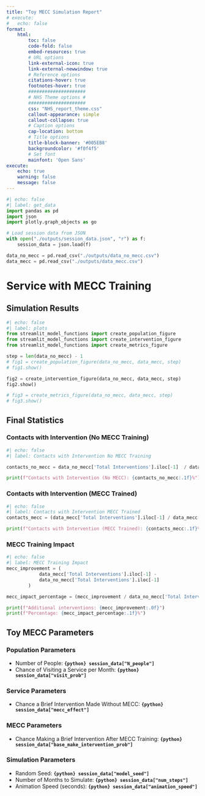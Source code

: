 ```yaml
---
title: "Toy MECC Simulation Report"
# execute:
#   echo: false
format:
    html:
        toc: false
        code-fold: false
        embed-resources: true
        # URL options
        link-external-icon: true
        link-external-newwindow: true
        # Reference options
        citations-hover: true
        footnotes-hover: true
        #####################
        # NHS Theme options #
        #####################
        css: "NHS_report_theme.css"
        callout-appearance: simple
        callout-collapse: true
        # Caption options
        cap-location: bottom
        # Title options
        title-block-banner: '#005EB8'
        backgroundcolor: '#f0f4f5'
        # Set font
        mainfont: 'Open Sans'
execute: 
    echo: true
    warning: false
    message: false
---
```


<!-- ![](resources\MECC.jpg){height=100} -->

```python
#| echo: false
#| label: get_data
import pandas as pd
import json
import plotly.graph_objects as go

# Load session data from JSON
with open("./outputs/session_data.json", "r") as f:
    session_data = json.load(f)

data_no_mecc = pd.read_csv("./outputs/data_no_mecc.csv")
data_mecc = pd.read_csv("./outputs/data_mecc.csv")

```

# Service with MECC Training

## Simulation Results

```python
#| echo: false
#| label: plots
from streamlit_model_functions import create_population_figure
from streamlit_model_functions import create_intervention_figure
from streamlit_model_functions import create_metrics_figure

step = len(data_no_mecc) - 1
# fig1 = create_population_figure(data_no_mecc, data_mecc, step)
# fig1.show()

fig2 = create_intervention_figure(data_no_mecc, data_mecc, step)
fig2.show()

# fig3 = create_metrics_figure(data_no_mecc, data_mecc, step)
# fig3.show()
```

## Final Statistics

### Contacts with Intervention (No MECC Training)
```python
#| echo: false
#| label: Contacts with Intervention No MECC Training

contacts_no_mecc = data_no_mecc['Total Interventions'].iloc[-1]  / data_no_mecc['Total Contacts'].iloc[-1] * 100

print(f"Contacts with Intervention (No MECC): {contacts_no_mecc:.1f}%")
```

### Contacts with Intervention (MECC Trained)
```python
#| echo: false
#| label: Contacts with Intervention MECC Trained
contacts_mecc = (data_mecc['Total Interventions'].iloc[-1] / data_mecc['Total Contacts'].iloc[-1] * 100)

print(f"Contacts with Intervention (MECC Trained): {contacts_mecc:.1f}%")

```

### MECC Training Impact

```python
#| echo: false
#| label: MECC Training Impact
mecc_improvement = (
            data_mecc['Total Interventions'].iloc[-1] - 
            data_no_mecc['Total Interventions'].iloc[-1]
        )

mecc_impact_percentage = (mecc_improvement / data_no_mecc['Total Interventions'].iloc[-1] * 100)

print(f"Additional interventions: {mecc_improvement:.0f}")
print(f"Percentage: {mecc_impact_percentage:.1f}%")
```


## Toy MECC Parameters

### Population Parameters
 - Number of People: **`{python} session_data["N_people"]`** 
 - Chance of Visiting a Service per Month: **`{python} session_data["visit_prob"]`**

### Service Parameters
- Chance a Brief Intervention Made Without MECC: **`{python} session_data["mecc_effect"]`**

### MECC Parameters
 - Chance Making a Brief Intervention After MECC Training: **`{python} session_data["base_make_intervention_prob"]`**

### Simulation Parameters
 - Random Seed: **`{python} session_data["model_seed"]`**
 - Number of Months to Simulate: **`{python} session_data["num_steps"]`**
 - Animation Speed (seconds): **`{python} session_data["animation_speed"]`**




